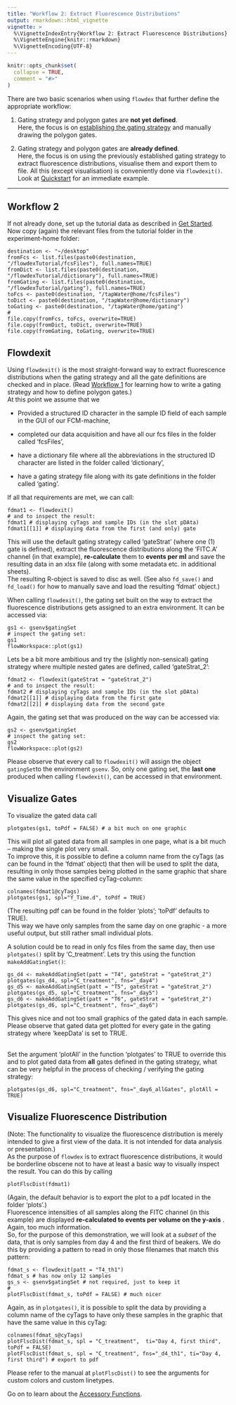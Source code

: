 ```yaml
---
title: "Workflow 2: Extract Fluorescence Distributions"
output: rmarkdown::html_vignette
vignette: >
  %\VignetteIndexEntry{Workflow 2: Extract Fluorescence Distributions}
  %\VignetteEngine{knitr::rmarkdown}
  %\VignetteEncoding{UTF-8}
---
```


```r
knitr::opts_chunk$set(
  collapse = TRUE,
  comment = "#>"
)
```

There are two basic scenarios when using `flowdex` that further define the appropriate workflow:

1.  Gating strategy and polygon gates are **not yet defined**.\
    Here, the focus is on [establishing the gating strategy](https://bpollner.github.io/flowdex/articles/workflow-1.html) and manually drawing the polygon gates.

2.  Gating strategy and polygon gates are **already defined**.\
    Here, the focus is on using the previously established gating strategy to extract fluorescence distributions, visualise them and export them to file. All this (except visualisation) is conveniently done via `flowdexit()`. Look at [Quickstart](https://bpollner.github.io/flowdex/articles/flowdex.html#quickstart) for an immediate example.

------------------------------------------------------------------------

## Workflow 2

If not already done, set up the tutorial data as described in [Get Started](https://bpollner.github.io/flowdex/articles/flowdex.html).\
Now copy (again) the relevant files from the tutorial folder in the experiment-home folder:

    destination <- "~/desktop"
    fromFcs <- list.files(paste0(destination, "/flowdexTutorial/fcsFiles"), full.names=TRUE)
    fromDict <- list.files(paste0(destination, "/flowdexTutorial/dictionary"), full.names=TRUE)
    fromGating <- list.files(paste0(destination, "/flowdexTutorial/gating"), full.names=TRUE)
    toFcs <- paste0(destination, "/tapWater@home/fcsFiles")
    toDict <- paste0(destination, "/tapWater@home/dictionary")
    toGating <- paste0(destination, "/tapWater@home/gating")
    #
    file.copy(fromFcs, toFcs, overwrite=TRUE)
    file.copy(fromDict, toDict, overwrite=TRUE)
    file.copy(fromGating, toGating, overwrite=TRUE)

## Flowdexit

Using `flowdexit()` is the most straight-forward way to extract fluorescence distributions when the gating strategy and all the gate definitions are checked and in place. (Read [Workflow 1](https://bpollner.github.io/flowdex/articles/workflow-1.html) for learning how to write a gating strategy and how to define polygon gates.)\
At this point we assume that we

-   Provided a structured ID character in the sample ID field of each sample in the GUI of our FCM-machine,

-   completed our data acquisition and have all our fcs files in the folder called 'fcsFiles',

-   have a dictionary file where all the abbreviations in the structured ID character are listed in the folder called 'dictionary',

-   have a gating strategy file along with its gate definitions in the folder called 'gating'.

If all that requirements are met, we can call:

    fdmat1 <- flowdexit()
    # and to inspect the result:
    fdmat1 # displaying cyTags and sample IDs (in the slot pDAta)
    fdmat1[[1]] # displaying data from the first (and only) gate

This will use the default gating strategy called 'gateStrat' (where one (1) gate is defined), extract the fluorescence distributions along the 'FITC.A' channel (in that example), **re-calculate** them to **events per ml** and save the resulting data in an xlsx file (along with some metadata etc. in additional sheets).\
The resulting R-object is saved to disc as well. (See also `fd_save()` and `fd_load()` for how to manually save and load the resulting 'fdmat' object.)

When calling `flowdexit()`, the gating set built on the way to extract the fluorescence distributions gets assigned to an extra environment. It can be accessed via:

    gs1 <- gsenv$gatingSet
    # inspect the gating set:
    gs1
    flowWorkspace::plot(gs1)

Lets be a bit more ambitious and try the (slightly non-sensical) gating strategy where multiple nested gates are defined, called 'gateStrat_2':

    fdmat2 <- flowdexit(gateStrat = "gateStrat_2")
    # and to inspect the result:
    fdmat2 # displaying cyTags and sample IDs (in the slot pDAta)
    fdmat2[[1]] # displaying data from the first gate
    fdmat2[[2]] # displaying data from the second gate

Again, the gating set that was produced on the way can be accessed via:

    gs2 <- gsenv$gatingSet
    # inspect the gating set:
    gs2
    flowWorkspace::plot(gs2)

Please observe that every call to `flowdexit()` will assign the object `gatingSet`to the environment `gsenv`. So, only one gating set, the **last one** produced when calling `flowdexit()`, can be accessed in that environment.

## Visualize Gates

To visualize the gated data call

    plotgates(gs1, toPdf = FALSE) # a bit much on one graphic

This will plot all gated data from all samples in one page, what is a bit much -- making the single plot very small.\
To improve this, it is possible to define a column name from the cyTags (as can be found in the 'fdmat' object) that then will be used to split the data, resulting in only those samples being plotted in the same graphic that share the same value in the specified cyTag-column:

    colnames(fdmat1@cyTags)
    plotgates(gs1, spl="Y_Time.d", toPdf = TRUE)

(The resulting pdf can be found in the folder 'plots'; 'toPdf' defaults to TRUE).\
This way we have only samples from the same day on one graphic - a more useful output, but still rather small individual plots.

A solution could be to read in only fcs files from the same day, then use `plotgates()` split by 'C_treatment'. Lets try this using the function `makeAddGatingSet()`:

    gs_d4 <- makeAddGatingSet(patt = "T4", gateStrat = "gateStrat_2")
    plotgates(gs_d4, spl="C_treatment", fns="_day4")
    gs_d5 <- makeAddGatingSet(patt = "T5", gateStrat = "gateStrat_2")
    plotgates(gs_d5, spl="C_treatment", fns="_day5")
    gs_d6 <- makeAddGatingSet(patt = "T6", gateStrat = "gateStrat_2")
    plotgates(gs_d6, spl="C_treatment", fns="_day6")

This gives nice and not too small graphics of the gated data in each sample. Please observe that gated data get plotted for every gate in the gating strategy where 'keepData' is set to TRUE.

\
Set the argument 'plotAll' in the function 'plotgates' to TRUE to override this and to plot gated data from **all** gates defined in the gating strategy, what can be very helpful in the process of checking / verifying the gating strategy:

    plotgates(gs_d6, spl="C_treatment", fns="_day6_allGates", plotAll = TRUE)

## Visualize Fluorescence Distribution

(Note: The functionality to visualize the fluorescence distribution is merely intended to give a first view of the data. It is not intended for data analysis or presentation.)\
As the purpose of `flowdex` is to extract fluorescence distributions, it would be borderline obscene not to have at least a basic way to visually inspect the result. You can do this by calling

    plotFlscDist(fdmat1)

(Again, the default behavior is to export the plot to a pdf located in the folder 'plots'.)\
Fluorescence intensities of all samples along the FITC channel (in this example) are displayed **re-calculated to events per volume on the y-axis** .\
Again, too much information.\
So, for the purpose of this demonstration, we will look at a *subset* of the data, that is only samples from day 4 and the first third of beakers. We do this by providing a pattern to read in only those filenames that match this pattern:

    fdmat_s <- flowdexit(patt = "T4_th1")
    fdmat_s # has now only 12 samples
    gs_s <- gsenv$gatingSet # not required, just to keep it
    #
    plotFlscDist(fdmat_s, toPdf = FALSE) # much nicer

Again, as in `plotgates()`, it is possible to split the data by providing a column name of the cyTags to have only these samples in the graphic that have the same value in this cyTag:

    colnames(fdmat_s@cyTags)
    plotFlscDist(fdmat_s, spl = "C_treatment",  ti="Day 4, first third",  toPdf = FALSE)
    plotFlscDist(fdmat_s, spl = "C_treatment", fns="_d4_th1", ti="Day 4, first third") # export to pdf

Please refer to the manual at `plotFlscDist()` to see the arguments for custom colors and custom linetypes.

Go on to learn about the [Accessory Functions](https://bpollner.github.io/flowdex/articles/accessory.html).
